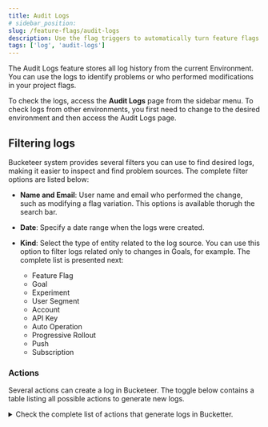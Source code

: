 ```yaml
---
title: Audit Logs
# sidebar_position:
slug: /feature-flags/audit-logs
description: Use the flag triggers to automatically turn feature flags on or off by calling a URL using the POST method.
tags: ['log', 'audit-logs']
---
```



The Audit Logs feature stores all log history from the current Environment. You can use the logs to identify problems or who performed modifications in your project flags. 

To check the logs, access the **Audit Logs** page from the sidebar menu. To check logs from other environments, you first need to change to the desired environment and then access the Audit Logs page.

<CenteredImg
  imgURL="img/feature-flags/audit-logs/overview.png"
/>

## Filtering logs

Bucketeer system provides several filters you can use to find desired logs, making it easier to inspect and find problem sources. The complete filter options are listed below:

- **Name and Email**: User name and email who performed the change, such as modifying a flag variation. This options is available thorugh the search bar.
- **Date**: Specify a date range when the logs were created.

    <CenteredImg
      imgURL="img/feature-flags/audit-logs/date.png"
    />

- **Kind**: Select the type of entity related to the log source. You can use this option to filter logs related only to changes in Goals, for example. The complete list is presented next:
    - Feature Flag
    - Goal
    - Experiment
    - User Segment
    - Account
    - API Key
    - Auto Operation
    - Progressive Rollout
    - Push
    - Subscription


### Actions

Several actions can create a log in Bucketeer. The toggle below contains a table listing all possible actions to generate new logs.

<details >
  <summary className="bucketeer-details">Check the complete list of actions that generate logs in Bucketter.   </summary>
  <div>
    <table>
      <thead>
        <tr>
          <th>Log Source</th>
          <th>Description</th>
        </tr>
      </thead>
      <tbody>
        <tr>
          <td>UNKNOWN</td>
          <td>Log source with an unspecified or unknown cause.</td>
        </tr>
        <tr>
          <td>FEATURE_CREATED</td>
          <td>A feature has been created.</td>
        </tr>
        <tr>
          <td>FEATURE_RENAMED</td>
          <td>The name of a feature has been changed.</td>
        </tr>
        <tr>
          <td>FEATURE_ENABLED</td>
          <td>A feature has been enabled.</td>
        </tr>
        <tr>
          <td>FEATURE_DISABLED</td>
          <td>A feature has been disabled.</td>
        </tr>
        <tr>
          <td>FEATURE_DELETED</td>
          <td>A feature has been deleted.</td>
        </tr>
        <tr>
          <td>FEATURE_DESCRIPTION_CHANGED</td>
          <td>The description of a feature has been changed.</td>
        </tr>
        <tr>
          <td>FEATURE_VARIATION_ADDED</td>
          <td>A variation has been added to a feature.</td>
        </tr>
        <tr>
          <td>FEATURE_VARIATION_REMOVED</td>
          <td>A variation has been removed from a feature.</td>
        </tr>
        <tr>
          <td>FEATURE_OFF_VARIATION_CHANGED</td>
          <td>The off-variation of a feature has been changed.</td>
        </tr>
        <tr>
          <td>VARIATION_VALUE_CHANGED</td>
          <td>The value of a variation has been changed.</td>
        </tr>
        <tr>
          <td>VARIATION_NAME_CHANGED</td>
          <td>The name of a variation has been changed.</td>
        </tr>
        <tr>
          <td>VARIATION_DESCRIPTION_CHANGED</td>
          <td>The description of a variation has been changed.</td>
        </tr>
        <tr>
          <td>VARIATION_USER_ADDED</td>
          <td>A user has been added to a variation.</td>
        </tr>
        <tr>
          <td>VARIATION_USER_REMOVED</td>
          <td>A user has been removed from a variation.</td>
        </tr>
        <tr>
          <td>FEATURE_RULE_ADDED</td>
          <td>A rule has been added to a feature.</td>
        </tr>
        <tr>
          <td>FEATURE_RULE_STRATEGY_CHANGED</td>
          <td>The strategy of a feature rule has been changed.</td>
        </tr>
        <tr>
          <td>FEATURE_RULE_DELETED</td>
          <td>A rule has been deleted from a feature.</td>
        </tr>
        <tr>
          <td>RULE_CLAUSE_ADDED</td>
          <td>A clause has been added to a rule.</td>
        </tr>
        <tr>
          <td>RULE_CLAUSE_DELETED</td>
          <td>A clause has been deleted from a rule.</td>
        </tr>
        <tr>
          <td>RULE_FIXED_STRATEGY_CHANGED</td>
          <td>The fixed strategy of a rule has been changed.</td>
        </tr>
        <tr>
          <td>RULE_ROLLOUT_STRATEGY_CHANGED</td>
          <td>The rollout strategy of a rule has been changed.</td>
        </tr>
        <tr>
          <td>CLAUSE_ATTRIBUTE_CHANGED</td>
          <td>The attribute of a clause has been changed.</td>
        </tr>
        <tr>
          <td>CLAUSE_OPERATOR_CHANGED</td>
          <td>The operator of a clause has been changed.</td>
        </tr>
        <tr>
          <td>CLAUSE_VALUE_ADDED</td>
          <td>A value has been added to a clause.</td>
        </tr>
        <tr>
          <td>CLAUSE_VALUE_REMOVED</td>
          <td>A value has been removed from a clause.</td>
        </tr>
        <tr>
          <td>FEATURE_DEFAULT_STRATEGY_CHANGED</td>
          <td>The default strategy of a feature has been changed.</td>
        </tr>
        <tr>
          <td>FEATURE_TAG_ADDED</td>
          <td>A tag has been added to a feature.</td>
        </tr>
        <tr>
          <td>FEATURE_TAG_REMOVED</td>
          <td>A tag has been removed from a feature.</td>
        </tr>
        <tr>
          <td>FEATURE_VERSION_INCREMENTED</td>
          <td>The version of a feature has been incremented.</td>
        </tr>
        <tr>
          <td>FEATURE_ARCHIVED</td>
          <td>A feature has been archived.</td>
        </tr>
        <tr>
          <td>FEATURE_CLONED</td>
          <td>A feature has been cloned.</td>
        </tr>
        <tr>
          <td>FEATURE_UNARCHIVED</td>
          <td>A feature has been unarchived.</td>
        </tr>
        <tr>
          <td>SAMPLING_SEED_RESET</td>
          <td>The sampling seed has been reset.</td>
        </tr>
        <tr>
          <td>PREREQUISITE_ADDED</td>
          <td>A prerequisite has been added.</td>
        </tr>
        <tr>
          <td>PREREQUISITE_REMOVED</td>
          <td>A prerequisite has been removed.</td>
        </tr>
        <tr>
          <td>PREREQUISITE_VARIATION_CHANGED</td>
          <td>The variation of a prerequisite has been changed.</td>
        </tr>
        <tr>
          <td>GOAL_CREATED</td>
          <td>A goal has been created.</td>
        </tr>
        <tr>
          <td>GOAL_RENAMED</td>
          <td>The name of a goal has been changed.</td>
        </tr>
        <tr>
          <td>GOAL_DESCRIPTION_CHANGED</td>
          <td>The description of a goal has been changed.</td>
        </tr>
        <tr>
          <td>GOAL_DELETED</td>
          <td>A goal has been deleted.</td>
        </tr>
        <tr>
          <td>GOAL_ARCHIVED</td>
          <td>A goal has been archived.</td>
        </tr>
        <tr>
          <td>EXPERIMENT_CREATED</td>
          <td>An experiment has been created.</td>
        </tr>
        <tr>
          <td>EXPERIMENT_STOPPED</td>
          <td>An experiment has been stopped.</td>
        </tr>
        <tr>
          <td>EXPERIMENT_START_AT_CHANGED</td>
          <td>The start time of an experiment has been changed.</td>
        </tr>
        <tr>
          <td>EXPERIMENT_STOP_AT_CHANGED</td>
          <td>The stop time of an experiment has been changed.</td>
        </tr>
        <tr>
          <td>EXPERIMENT_DELETED</td>
          <td>An experiment has been deleted.</td>
        </tr>
        <tr>
          <td>EXPERIMENT_PERIOD_CHANGED</td>
          <td>The period of an experiment has been changed.</td>
        </tr>
        <tr>
          <td>EXPERIMENT_NAME_CHANGED</td>
          <td>The name of an experiment has been changed.</td>
        </tr>
        <tr>
          <td>EXPERIMENT_DESCRIPTION_CHANGED</td>
          <td>The description of an experiment has been changed.</td>
        </tr>
        <tr>
          <td>EXPERIMENT_STARTED</td>
          <td>An experiment has started.</td>
        </tr>
        <tr>
          <td>EXPERIMENT_FINISHED</td>
          <td>An experiment has finished.</td>
        </tr>
        <tr>
          <td>EXPERIMENT_ARCHIVED</td>
          <td>An experiment has been archived.</td>
        </tr>
        <tr>
          <td>ACCOUNT_CREATED</td>
          <td>An account has been created.</td>
        </tr>
        <tr>
          <td>ACCOUNT_ROLE_CHANGED</td>
          <td>The role of an account has been changed.</td>
        </tr>
        <tr>
          <td>ACCOUNT_ENABLED</td>
          <td>An account has been enabled.</td>
        </tr>
        <tr>
          <td>ACCOUNT_DISABLED</td>
          <td>An account has been disabled.</td>
        </tr>
        <tr>
          <td>ACCOUNT_DELETED</td>
          <td>An account has been deleted.</td>
        </tr>
        <tr>
          <td>APIKEY_CREATED</td>
          <td>An API key has been created.</td>
        </tr>
        <tr>
          <td>APIKEY_NAME_CHANGED</td>
          <td>The name of an API key has been changed.</td>
        </tr>
        <tr>
          <td>APIKEY_ENABLED</td>
          <td>An API key has been enabled.</td>
        </tr>
        <tr>
          <td>APIKEY_DISABLED</td>
          <td>An API key has been disabled.</td>
        </tr>
        <tr>
          <td>SEGMENT_CREATED</td>
          <td>A segment has been created.</td>
        </tr>
        <tr>
          <td>SEGMENT_DELETED</td>
          <td>A segment has been deleted.</td>
        </tr>
        <tr>
          <td>SEGMENT_NAME_CHANGED</td>
          <td>The name of a segment has been changed.</td>
        </tr>
        <tr>
          <td>SEGMENT_DESCRIPTION_CHANGED</td>
          <td>The description of a segment has been changed.</td>
        </tr>
        <tr>
          <td>SEGMENT_RULE_ADDED</td>
          <td>A rule has been added to a segment.</td>
        </tr>
        <tr>
          <td>SEGMENT_RULE_DELETED</td>
          <td>A rule has been deleted from a segment.</td>
        </tr>
        <tr>
          <td>SEGMENT_RULE_CLAUSE_ADDED</td>
          <td>A clause has been added to a rule in a segment.</td>
        </tr>
        <tr>
          <td>SEGMENT_RULE_CLAUSE_DELETED</td>
          <td>A clause has been deleted from a rule in a segment.</td>
        </tr>
        <tr>
          <td>SEGMENT_CLAUSE_ATTRIBUTE_CHANGED</td>
          <td>The attribute of a clause in a segment has been changed.</td>
        </tr>
        <tr>
          <td>SEGMENT_CLAUSE_OPERATOR_CHANGED</td>
          <td>The operator of a clause in a segment has been changed.</td>
        </tr>
        <tr>
          <td>SEGMENT_CLAUSE_VALUE_ADDED</td>
          <td>A value has been added to a clause in a segment.</td>
        </tr>
        <tr>
          <td>SEGMENT_CLAUSE_VALUE_REMOVED</td>
          <td>A value has been removed from a clause in a segment.</td>
        </tr>
        <tr>
          <td>SEGMENT_USER_ADDED</td>
          <td>A user has been added to a segment.</td>
        </tr>
        <tr>
          <td>SEGMENT_USER_DELETED</td>
          <td>A user has been deleted from a segment.</td>
        </tr>
        <tr>
          <td>SEGMENT_BULK_UPLOAD_USERS</td>
          <td>Users have been bulk uploaded to a segment.</td>
        </tr>
        <tr>
          <td>SEGMENT_BULK_UPLOAD_USERS_STATUS_CHANGED</td>
          <td>The status of a bulk upload of users to a segment has been changed.</td>
        </tr>
        <tr>
          <td>ENVIRONMENT_CREATED</td>
          <td>An environment has been created.</td>
        </tr>
        <tr>
          <td>ENVIRONMENT_RENAMED</td>
          <td>The name of an environment has been changed.</td>
        </tr>
        <tr>
          <td>ENVIRONMENT_DESCRIPTION_CHANGED</td>
          <td>The description of an environment has been changed.</td>
        </tr>
        <tr>
          <td>ENVIRONMENT_DELETED</td>
          <td>An environment has been deleted.</td>
        </tr>
        <tr>
          <td>ADMIN_ACCOUNT_CREATED</td>
          <td>An admin account has been created.</td>
        </tr>
        <tr>
          <td>ADMIN_ACCOUNT_ENABLED</td>
          <td>An admin account has been enabled.</td>
        </tr>
        <tr>
          <td>ADMIN_ACCOUNT_DISABLED</td>
          <td>An admin account has been disabled.</td>
        </tr>
        <tr>
          <td>AUTOOPS_RULE_CREATED</td>
          <td>An auto operation rule has been created.</td>
        </tr>
        <tr>
          <td>AUTOOPS_RULE_DELETED</td>
          <td>An auto operation rule has been deleted.</td>
        </tr>
        <tr>
          <td>AUTOOPS_RULE_OPS_TYPE_CHANGED</td>
          <td>The operations type of an auto operation rule has been changed.</td>
        </tr>
        <tr>
          <td>AUTOOPS_RULE_CLAUSE_DELETED</td>
          <td>A clause has been deleted from an auto operation rule.</td>
        </tr>
        <tr>
          <td>AUTOOPS_RULE_TRIGGERED_AT_CHANGED</td>
          <td>The triggered-at time of an auto operation rule has been changed.</td>
        </tr>
        <tr>
          <td>OPS_EVENT_RATE_CLAUSE_ADDED</td>
          <td>A clause related to event rate has been added to an auto operation rule.</td>
        </tr>
        <tr>
          <td>OPS_EVENT_RATE_CLAUSE_CHANGED</td>
          <td>A clause related to event rate has been changed in an auto operation rule.</td>
        </tr>
        <tr>
          <td>DATETIME_CLAUSE_ADDED</td>
          <td>A datetime clause has been added to an auto operation rule.</td>
        </tr>
        <tr>
          <td>DATETIME_CLAUSE_CHANGED</td>
          <td>A datetime clause has been changed in an auto operation rule.</td>
        </tr>
        <tr>
          <td>PUSH_CREATED</td>
          <td>A push notification has been created.</td>
        </tr>
        <tr>
          <td>PUSH_DELETED</td>
          <td>A push notification has been deleted.</td>
        </tr>
        <tr>
          <td>PUSH_TAGS_ADDED</td>
          <td>Tags have been added to a push notification.</td>
        </tr>
        <tr>
          <td>PUSH_TAGS_DELETED</td>
          <td>Tags have been deleted from a push notification.</td>
        </tr>
        <tr>
          <td>PUSH_RENAMED</td>
          <td>A push notification has been renamed.</td>
        </tr>
        <tr>
          <td>SUBSCRIPTION_CREATED</td>
          <td>A subscription has been created.</td>
        </tr>
        <tr>
          <td>SUBSCRIPTION_DELETED</td>
          <td>A subscription has been deleted.</td>
        </tr>
        <tr>
          <td>SUBSCRIPTION_ENABLED</td>
          <td>A subscription has been enabled.</td>
        </tr>
        <tr>
          <td>SUBSCRIPTION_DISABLED</td>
          <td>A subscription has been disabled.</td>
        </tr>
        <tr>
          <td>SUBSCRIPTION_SOURCE_TYPE_ADDED</td>
          <td>A source type has been added to a subscription.</td>
        </tr>
        <tr>
          <td>SUBSCRIPTION_SOURCE_TYPE_DELETED</td>
          <td>A source type has been deleted from a subscription.</td>
        </tr>
        <tr>
          <td>SUBSCRIPTION_RENAMED</td>
          <td>A subscription has been renamed.</td>
        </tr>
        <tr>
          <td>ADMIN_SUBSCRIPTION_CREATED</td>
          <td>An admin subscription has been created.</td>
        </tr>
        <tr>
          <td>ADMIN_SUBSCRIPTION_DELETED</td>
          <td>An admin subscription has been deleted.</td>
        </tr>
        <tr>
          <td>ADMIN_SUBSCRIPTION_ENABLED</td>
          <td>An admin subscription has been enabled.</td>
        </tr>
        <tr>
          <td>ADMIN_SUBSCRIPTION_DISABLED</td>
          <td>An admin subscription has been disabled.</td>
        </tr>
        <tr>
          <td>ADMIN_SUBSCRIPTION_SOURCE_TYPE_ADDED</td>
          <td>A source type has been added to an admin subscription.</td>
        </tr>
        <tr>
          <td>ADMIN_SUBSCRIPTION_SOURCE_TYPE_DELETED</td>
          <td>A source type has been deleted from an admin subscription.</td>
        </tr>
        <tr>
          <td>ADMIN_SUBSCRIPTION_RENAMED</td>
          <td>An admin subscription has been renamed.</td>
        </tr>
        <tr>
          <td>PROJECT_CREATED</td>
          <td>A project has been created.</td>
        </tr>
        <tr>
          <td>PROJECT_DESCRIPTION_CHANGED</td>
          <td>The description of a project has been changed.</td>
        </tr>
        <tr>
          <td>PROJECT_ENABLED</td>
          <td>A project has been enabled.</td>
        </tr>
        <tr>
          <td>PROJECT_DISABLED</td>
          <td>A project has been disabled.</td>
        </tr>
        <tr>
          <td>PROJECT_TRIAL_CREATED</td>
          <td>A trial for a project has been created.</td>
        </tr>
        <tr>
          <td>PROJECT_TRIAL_CONVERTED</td>
          <td>A trial for a project has been converted to a full subscription.</td>
        </tr>
        <tr>
          <td>PROJECT_RENAMED</td>
          <td>The name of a project has been changed.</td>
        </tr>
        <tr>
          <td>WEBHOOK_CREATED</td>
          <td>A webhook has been created.</td>
        </tr>
        <tr>
          <td>WEBHOOK_DELETED</td>
          <td>A webhook has been deleted.</td>
        </tr>
        <tr>
          <td>WEBHOOK_NAME_CHANGED</td>
          <td>The name of a webhook has been changed.</td>
        </tr>
        <tr>
          <td>WEBHOOK_DESCRIPTION_CHANGED</td>
          <td>The description of a webhook has been changed.</td>
        </tr>
        <tr>
          <td>WEBHOOK_CLAUSE_ADDED</td>
          <td>A clause has been added to a webhook.</td>
        </tr>
        <tr>
          <td>WEBHOOK_CLAUSE_CHANGED</td>
          <td>A clause has been changed in a webhook.</td>
        </tr>
        <tr>
          <td>PROGRESSIVE_ROLLOUT_CREATED</td>
          <td>A progressive rollout has been created.</td>
        </tr>
        <tr>
          <td>PROGRESSIVE_ROLLOUT_DELETED</td>
          <td>A progressive rollout has been deleted.</td>
        </tr>
        <tr>
          <td>PROGRESSIVE_ROLLOUT_SCHEDULE_TRIGGERED_AT_CHANGED</td>
          <td>The scheduled trigger time of a progressive rollout has been changed.</td>
        </tr>
        <tr>
          <td>ORGANIZATION_CREATED</td>
          <td>An organization has been created.</td>
        </tr>
        <tr>
          <td>ORGANIZATION_NAME_CHANGED</td>
          <td>The name of an organization has been changed.</td>
        </tr>
        <tr>
          <td>ORGANIZATION_DESCRIPTION_CHANGED</td>
          <td>The description of an organization has been changed.</td>
        </tr>
        <tr>
          <td>ORGANIZATION_ENABLED</td>
          <td>An organization has been enabled.</td>
        </tr>
        <tr>
          <td>ORGANIZATION_DISABLED</td>
          <td>An organization has been disabled.</td>
        </tr>
        <tr>
          <td>ORGANIZATION_ARCHIVED</td>
          <td>An organization has been archived.</td>
        </tr>
        <tr>
          <td>ORGANIZATION_UNARCHIVED</td>
          <td>An organization has been unarchived.</td>
        </tr>
        <tr>
          <td>ORGANIZATION_TRIAL_CONVERTED</td>
          <td>An organization's trial has been converted to a full subscription.</td>
        </tr>
        <tr>
          <td>FLAG_TRIGGER_CREATED</td>
          <td>A flag trigger has been created.</td>
        </tr>
        <tr>
          <td>FLAG_TRIGGER_RESET</td>
          <td>A flag trigger has been reset.</td>
        </tr>
        <tr>
          <td>FLAG_TRIGGER_DESCRIPTION_CHANGED</td>
          <td>The description of a flag trigger has been changed.</td>
        </tr>
        <tr>
          <td>FLAG_TRIGGER_DISABLED</td>
          <td>A flag trigger has been disabled.</td>
        </tr>
        <tr>
          <td>FLAG_TRIGGER_ENABLED</td>
          <td>A flag trigger has been enabled.</td>
        </tr>
        <tr>
          <td>FLAG_TRIGGER_DELETED</td>
          <td>A flag trigger has been deleted.</td>
        </tr>
        <tr>
          <td>FLAG_TRIGGER_USAGE_UPDATED</td>
          <td>The usage information of a flag trigger has been updated.</td>
        </tr>
      </tbody>
    </table>
  </div>
</details>



